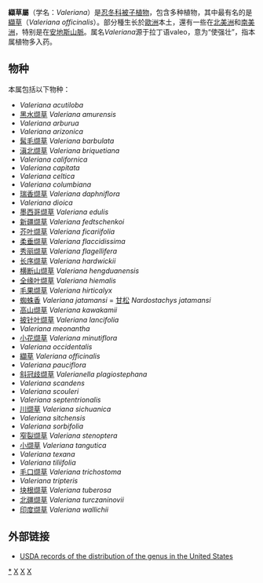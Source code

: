{{Automatic Taxobox 
| image = Valeriana officinalis.jpg
| image_caption = 纈草 ''Valeriana officinalis''
| taxon = Valeriana
| authority= [[L.|L.]], 1753
| subdivision_ranks = [[种|种]]
| subdivision = 见正文
}}
'''纈草屬'''（学名：''Valeriana''）是[[忍冬科|忍冬科]][[被子植物門|被子植物]]，包含多种植物，其中最有名的是[[纈草|纈草]]（''Valeriana officinalis''）。部分種生长於[[歐洲|歐洲]]本土，還有一些在[[北美洲|北美洲]]和[[南美洲|南美洲]]，特别是在[[安地斯山脈|安地斯山脈]]。属名''Valeriana''源于拉丁语valeo，意为“使强壮”，指本属植物多入药。

==物种==
本属包括以下物种：
* ''Valeriana acutiloba'' 	
* [[黑水缬草|黑水缬草]] ''Valeriana amurensis''
* ''Valeriana arburua''
* ''Valeriana arizonica''
* [[髯毛缬草|髯毛缬草]] ''Valeriana barbulata''
* [[滇北缬草|滇北缬草]] ''Valeriana briquetiana''
* ''Valeriana californica''
* ''Valeriana capitata''
* ''Valeriana celtica''
* ''Valeriana columbiana''
* [[瑞香缬草|瑞香缬草]] ''Valeriana daphniflora''
* ''Valeriana dioica''
* [[墨西哥缬草|墨西哥缬草]] ''Valeriana edulis''
* [[新疆缬草|新疆缬草]] ''Valeriana fedtschenkoi''
* [[芥叶缬草|芥叶缬草]] ''Valeriana ficariifolia''
* [[柔垂缬草|柔垂缬草]] ''Valeriana flaccidissima''
* [[秀丽缬草|秀丽缬草]] ''Valeriana flagellifera''
* [[长序缬草|长序缬草]] ''Valeriana hardwickii''
* [[横断山缬草|横断山缬草]] ''Valeriana hengduanensis''
* [[全缘叶缬草|全缘叶缬草]] ''Valeriana hiemalis''
* [[毛果缬草|毛果缬草]] ''Valeriana hirticalyx''
* [[蜘蛛香|蜘蛛香]] ''Valeriana jatamansi'' = [[甘松|甘松]] ''Nardostachys jatamansi''
* [[高山缬草|高山缬草]] ''Valeriana kawakamii''
* [[披针叶缬草|披针叶缬草]] ''Valeriana lancifolia''
* ''Valeriana meonantha''
* [[小花缬草|小花缬草]] ''Valeriana minutiflora''
* ''Valeriana occidentalis''
* [[纈草|纈草]] ''Valeriana officinalis''
* ''Valeriana pauciflora''
* [[斜冠歧缬草|斜冠歧缬草]] ''Valerianella plagiostephana''
* ''Valeriana scandens''
* ''Valeriana scouleri''
* ''Valeriana septentrionalis''
* [[川缬草|川缬草]] ''Valeriana sichuanica''
* ''Valeriana sitchensis''
* ''Valeriana sorbifolia''
* [[窄裂缬草|窄裂缬草]] ''Valeriana stenoptera''
* [[小缬草|小缬草]] ''Valeriana tangutica''
* ''Valeriana texana''
* ''Valeriana tiliifolia''
* [[毛口缬草|毛口缬草]] ''Valeriana trichostoma''
* ''Valeriana tripteris''
* [[块根缬草|块根缬草]] ''Valeriana tuberosa''
* [[北疆缬草|北疆缬草]] ''Valeriana turczaninovii''
* [[印度缬草|印度缬草]] ''Valeriana wallichii''

==外部链接==
{{Commons category|Valeriana}}
*{{en}}[http://plants.usda.gov/java/profile?symbol=VALER USDA records of the distribution of the genus in the United States] {{Wayback|url=http://plants.usda.gov/java/profile?symbol=VALER |date=20130530081501 }}
{{Taxonbar|from=Q159559}}

[[Category:缬草属|*]]
[[Category:_忍冬科|X]]
[[Category:_卡尔·林奈命名的生物分类|X]]
[[Category:_1753年描述的分类群|X]]